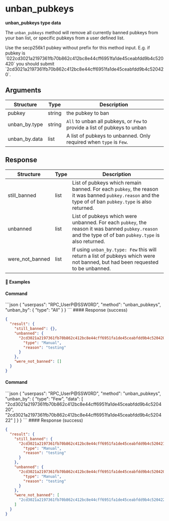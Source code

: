
# unban\_pubkeys

**unban\_pubkeys type data**

The `unban_pubkeys` method will remove all currently banned pubkeys from your ban list, or specific pubkeys from a user defined list.

<Note>
  Use the secp256k1 pubkey without prefix for this method input. E.g. if pubkey is `022cd3021a2197361fb70b862c412bc8e44cff6951fa1de45ceabfdd9b4c520420` you should submit `2cd3021a2197361fb70b862c412bc8e44cff6951fa1de45ceabfdd9b4c520420`.
</Note>

## Arguments

| Structure      | Type   | Description                                                                |
| -------------- | ------ | -------------------------------------------------------------------------- |
| pubkey         | string | the pubkey to ban                                                          |
| unban\_by.type | string | `All` to unban all pubkeys, or `Few` to provide a list of pubkeys to unban |
| unban\_by.data | list   | A list of pubkeys to unbanned. Only required when `type` is `Few`.         |

## Response

| Structure         | Type | Description                                                                                                                                             |
| ----------------- | ---- | ------------------------------------------------------------------------------------------------------------------------------------------------------- |
| still\_banned     | list | List of pubkeys which remain banned. For each `pubkey`, the reason it was banned `pubkey.reason` and the type of of ban `pubkey.type` is also returned. |
| unbanned          | list | List of pubkeys which were unbanned. For each `pubkey`, the reason it was banned `pubkey.reason` and the type of of ban `pubkey.type` is also returned. |
| were\_not\_banned | list | If using `unban_by.type: Few` this will return a list of pubkeys which were not banned, but had been requested to be unbanned.                          |

#### 📌 Examples

#### Command

<CodeGroup title="" tag="POST" label="unban_pubkeys" mm2MethodDecorate="true">
  ```json
  {
    "userpass": "RPC_UserP@SSW0RD",
    "method": "unban_pubkeys",
    "unban_by": {
      "type": "All"
    }
  }
  ```
</CodeGroup>

<CollapsibleSection expandedText="Hide Response" collapsedText="Show Response">
  #### Response (success)

  ```json
  {
    "result": {
      "still_banned": {},
      "unbanned": {
        "2cd3021a2197361fb70b862c412bc8e44cff6951fa1de45ceabfdd9b4c520420": {
          "type": "Manual",
          "reason": "testing"
        }
      },
      "were_not_banned": []
    }
  }
  ```
</CollapsibleSection>

#### Command

<CodeGroup title="" tag="POST" label="unban_pubkeys" mm2MethodDecorate="true">
  ```json
  {
    "userpass": "RPC_UserP@SSW0RD",
    "method": "unban_pubkeys",
    "unban_by": {
      "type": "Few",
      "data": [
        "2cd3021a2197361fb70b862c412bc8e44cff6951fa1de45ceabfdd9b4c520420",
        "2cd3021a2197361fb70b862c412bc8e44cff6951fa1de45ceabfdd9b4c520422"
      ]
    }
  }
  ```
</CodeGroup>

<CollapsibleSection expandedText="Hide Response" collapsedText="Show Response">
  #### Response (success)

  ```json
  {
    "result": {
      "still_banned": {
        "2cd3021a2197361fb70b862c412bc8e44cff6951fa1de45ceabfdd9b4c520421": {
          "type": "Manual",
          "reason": "testing"
        }
      },
      "unbanned": {
        "2cd3021a2197361fb70b862c412bc8e44cff6951fa1de45ceabfdd9b4c520420": {
          "type": "Manual",
          "reason": "testing"
        }
      },
      "were_not_banned": [
        "2cd3021a2197361fb70b862c412bc8e44cff6951fa1de45ceabfdd9b4c520422"
      ]
    }
  }
  ```
</CollapsibleSection>
